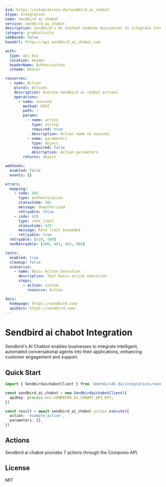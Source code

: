 ```yaml
---
$id: https://integrations.do/sendbird_ai_chabot
$type: Integration
name: Sendbird ai chabot
service: sendbird_ai_chabot
description: Sendbird's AI Chatbot enables businesses to integrate intelligent, automated conversational agents into their applications, enhancing customer engagement and support.
category: productivity
sdkBased: false
baseUrl: https://api.sendbird_ai_chabot.com

auth:
  type: api-key
  location: header
  headerName: Authorization
  scheme: Bearer

resources:
  - name: Action
    plural: Actions
    description: Execute Sendbird ai chabot actions
    operations:
      - name: execute
        method: POST
        path: /
        params:
          - name: action
            type: string
            required: true
            description: Action name to execute
          - name: parameters
            type: object
            required: false
            description: Action parameters
        returns: object

webhooks:
  enabled: false
  events: []

errors:
  mapping:
    - code: 401
      type: authentication
      statusCode: 401
      message: Unauthorized
      retryable: false
    - code: 429
      type: rate_limit
      statusCode: 429
      message: Rate limit exceeded
      retryable: true
  retryable: [429, 500]
  nonRetryable: [400, 401, 403, 404]

tests:
  enabled: true
  cleanup: false
  scenarios:
    - name: Basic Action Execution
      description: Test basic action execution
      steps:
        - action: custom
          resource: Action

docs:
  homepage: https://sendbird.com/
  apiDocs: https://sendbird.com/
---
```


# Sendbird ai chabot Integration

Sendbird's AI Chatbot enables businesses to integrate intelligent, automated conversational agents into their applications, enhancing customer engagement and support.

## Quick Start

```typescript
import { SendbirdaichabotClient } from '@dotdo/sdk.do/integrations/sendbird_ai_chabot'

const sendbird_ai_chabot = new SendbirdaichabotClient({
  apiKey: process.env.SENDBIRD_AI_CHABOT_API_KEY,
})

const result = await sendbird_ai_chabot.action.execute({
  action: 'example_action',
  parameters: {},
})
```

## Actions

Sendbird ai chabot provides 7 actions through the Composio API.

## License

MIT
